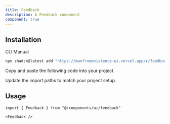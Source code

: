 ```yaml
---
title: Feedback
description: A Feedback component
component: true
---
```


<ComponentPreview
  name="feedback-demo"
  className="[&_.preview>[data-orientation=vertical]]:sm:max-w-[70%]"
  description="A feedback component"
/>

## Installation

<Tabs defaultValue="cli">

<TabsList>
  <TabsTrigger value="cli">CLI</TabsTrigger>
  <TabsTrigger value="manual">Manual</TabsTrigger>
</TabsList>

<TabsContent value="cli">

```bash
npx shadcn@latest add "https://manfromexistence-ui.vercel.app/r/feedback"
```

</TabsContent>

<TabsContent value="manual">

<Steps>

<Step>Copy and paste the following code into your project.</Step>

<ComponentSource name="feedback" />

<Step>Update the import paths to match your project setup.</Step>

</Steps>

</TabsContent>

</Tabs>

## Usage

```tsx
import { Feedback } from "@/components/ui/feedback"
```

```tsx
<Feedback />
```
